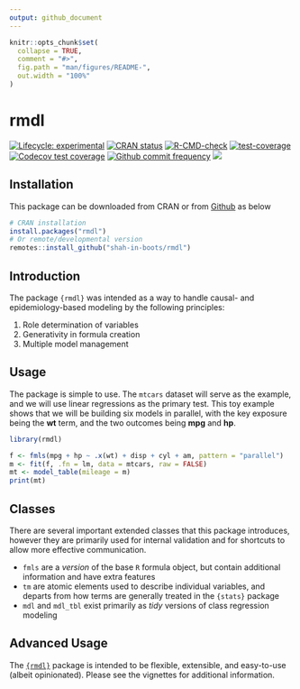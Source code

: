 ```yaml
---
output: github_document
---
```


<!-- README.md is generated from README.Rmd. Please edit that file -->

```r
knitr::opts_chunk$set(
  collapse = TRUE,
  comment = "#>",
  fig.path = "man/figures/README-",
  out.width = "100%"
)
```

# rmdl

<!-- badges: start -->
[![Lifecycle: experimental](https://img.shields.io/badge/lifecycle-experimental-orange.svg)](https://lifecycle.r-lib.org/articles/stages.html#experimental)
[![CRAN status](https://www.r-pkg.org/badges/version/rmdl)](https://CRAN.R-project.org/package=rmdl)
[![R-CMD-check](https://github.com/shah-in-boots/rmdl/actions/workflows/R-CMD-check.yaml/badge.svg)](https://github.com/shah-in-boots/rmdl/actions/workflows/R-CMD-check.yaml)
[![test-coverage](https://github.com/shah-in-boots/rmdl/actions/workflows/test-coverage.yaml/badge.svg)](https://github.com/shah-in-boots/rmdl/actions/workflows/test-coverage.yaml)
[![Codecov test coverage](https://codecov.io/gh/shah-in-boots/rmdl/branch/main/graph/badge.svg)](https://app.codecov.io/gh/shah-in-boots/rmdl?branch=main)
[![Github commit frequency](https://img.shields.io/github/commit-activity/w/shah-in-boots/rmdl)](https://github.com/shah-in-boots/rmdl/graphs/commit-activity) 
[![](http://cranlogs.r-pkg.org/badges/grand-total/card?color=blue)](https://cran.r-project.org/package=rmdl)
<!-- badges: end -->

## Installation

This package can be downloaded from CRAN or from [Github](https://github.com/shah-in-boots/rmdl) as below

```r
# CRAN installation
install.packages("rmdl")
# Or remote/developmental version
remotes::install_github("shah-in-boots/rmdl")
```

## Introduction

The package `{rmdl}` was intended as a way to handle causal- and epidemiology-based modeling by the following principles:

1. Role determination of variables
2. Generativity in formula creation
3. Multiple model management

## Usage

The package is simple to use. 
The `mtcars` dataset will serve as the example, and we will use linear regressions as the primary test.
This toy example shows that we will be building six models in parallel, with the key exposure being the __wt__ term, and the two outcomes being __mpg__ and __hp__.

```r
library(rmdl)

f <- fmls(mpg + hp ~ .x(wt) + disp + cyl + am, pattern = "parallel")
m <- fit(f, .fn = lm, data = mtcars, raw = FALSE)
mt <- model_table(mileage = m)
print(mt)
```

## Classes

There are several important extended classes that this package introduces, however they are primarily used for internal validation and for shortcuts to allow more effective communication.

- `fmls` are a *version* of the base `R` formula object, but contain additional information and have extra features
- `tm` are atomic elements used to describe individual variables, and departs from how terms are generally treated in the `{stats}` package
- `mdl` and `mdl_tbl` exist primarily as *tidy* versions of class regression modeling

## Advanced Usage

The [`{rmdl}`](https://cran.r-project.org/package=rmdl) package is intended to be flexible, extensible, and easy-to-use (albeit opinionated). 
Please see the vignettes for additional information.
